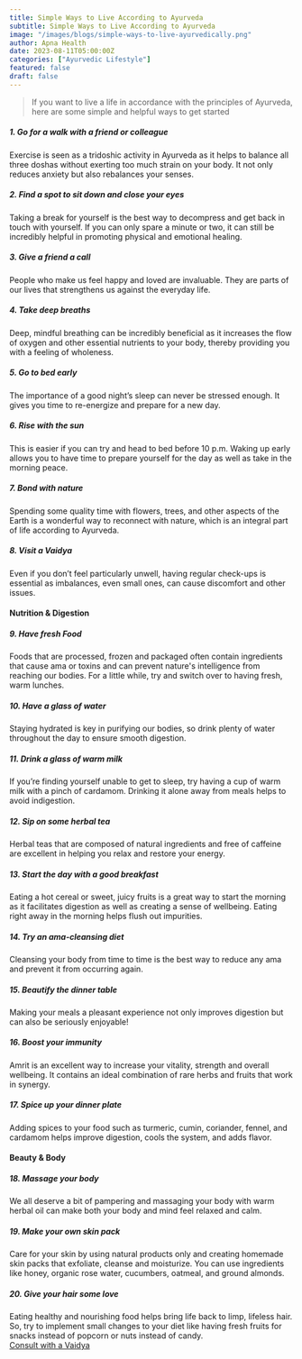 ```yaml
---
title: Simple Ways to Live According to Ayurveda
subtitle: Simple Ways to Live According to Ayurveda
image: "/images/blogs/simple-ways-to-live-ayurvedically.png"
author: Apna Health
date: 2023-08-11T05:00:00Z
categories: ["Ayurvedic Lifestyle"]
featured: false
draft: false
---
```




<Blockquote name="">
 If you want to live a life in accordance with the principles of Ayurveda, here are some simple and helpful ways to get started 
</Blockquote>



<h5>1. Go for a walk with a friend or colleague</h5>
Exercise is seen as a tridoshic activity in Ayurveda as it helps to balance all three doshas without exerting too much strain on your body. It not only reduces anxiety but also rebalances your senses.

<h5>2. Find a spot to sit down and close your eyes</h5>
Taking a break for yourself is the best way to decompress and get back in touch with yourself. If you can only spare a minute or two, it can still be incredibly helpful in promoting physical and emotional healing. 

<h5>3. Give a friend a call</h5>
People who make us feel happy and loved are invaluable. They are parts of our lives that strengthens us against the everyday life.

<h5>4. Take deep breaths</h5>
Deep, mindful breathing can be incredibly beneficial as it increases the flow of oxygen and other essential nutrients to your body, thereby providing you with a feeling of wholeness.

<h5>5. Go to bed early</h5> 
The importance of a good night’s sleep can never be stressed enough. It gives you time to re-energize and prepare for a new day.

<h5>6. Rise with the sun</h5>
This is easier if you can try and head to bed before 10 p.m. Waking up early allows you to have time to prepare yourself for the day as well as take in the morning peace.

<h5>7. Bond with nature</h5>
Spending some quality time with flowers, trees, and other aspects of the Earth is a wonderful way to reconnect with nature, which is an integral part of life according to Ayurveda.

<h5>8. Visit a Vaidya</h5>
Even if you don’t feel particularly unwell, having regular check-ups is essential as imbalances, even small ones, can cause discomfort and other issues.

<h4>Nutrition & Digestion</h4>

<h5>9. Have fresh Food</h5>
Foods that are processed, frozen and packaged often contain ingredients that cause ama or toxins and can prevent nature's intelligence from reaching our bodies. For a little while, try and switch over to having fresh, warm lunches.

<h5>10. Have a glass of water</h5>
Staying hydrated is key in purifying our bodies, so drink plenty of water throughout the day to ensure smooth digestion.

<h5>11. Drink a glass of warm milk</h5>
If you’re finding yourself unable to get to sleep, try having a cup of warm milk with a pinch of cardamom. Drinking it alone away from meals helps to avoid indigestion.

<h5>12. Sip on some herbal tea</h5>
Herbal teas that are composed of natural ingredients and free of caffeine are excellent in helping you relax and restore your energy.

<h5>13. Start the day with a good breakfast</h5>
Eating a hot cereal or sweet, juicy fruits is a great way to start the morning as it facilitates digestion as well as creating a sense of wellbeing. Eating right away in the morning helps flush out impurities.

<h5>14. Try an ama-cleansing diet</h5>
Cleansing your body from time to time is the best way to reduce any ama and prevent it from occurring again.

<h5>15. Beautify the dinner table</h5>
Making your meals a pleasant experience not only improves digestion but can also be seriously enjoyable!

<h5>16. Boost your immunity</h5>
Amrit is an excellent way to increase your vitality, strength and overall wellbeing. It contains an ideal combination of rare herbs and fruits that work in synergy.

<h5>17. Spice up your dinner plate</h5>
Adding spices to your food such as turmeric, cumin, coriander, fennel, and cardamom helps improve digestion, cools the system, and adds flavor. 

<h4>Beauty & Body</h4> 

<h5>18. Massage your body</h5>
We all deserve a bit of pampering and massaging your body with warm herbal oil can make both your body and mind feel relaxed and calm.

<h5>19. Make your own skin pack</h5>
Care for your skin by using natural products only and creating homemade skin packs that exfoliate, cleanse and moisturize. You can use ingredients like honey, organic rose water, cucumbers, oatmeal, and ground almonds.

<h5>20. Give your hair some love</h5>
Eating healthy and nourishing food helps bring life back to limp, lifeless hair. So, try to implement small changes to your diet like having fresh fruits for snacks instead of popcorn or nuts instead of candy.



<div class="text-center mt-8">
        <a href="/doctors" class="btn btn-primary">Consult with a Vaidya</a> 
      </div>
